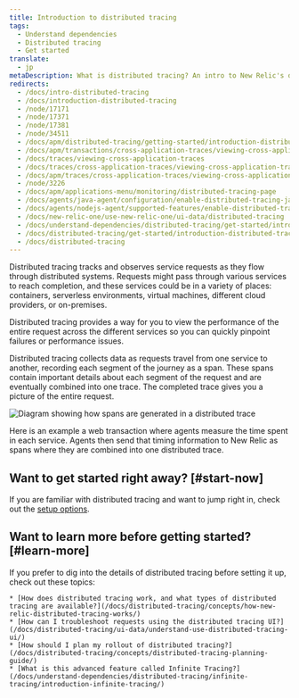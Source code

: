 ```yaml
---
title: Introduction to distributed tracing
tags:
  - Understand dependencies
  - Distributed tracing
  - Get started
translate:
  - jp
metaDescription: What is distributed tracing? An intro to New Relic's distributed tracing feature.
redirects:
  - /docs/intro-distributed-tracing
  - /docs/introduction-distributed-tracing
  - /node/17171
  - /node/17371
  - /node/17381
  - /node/34511
  - /docs/apm/distributed-tracing/getting-started/introduction-distributed-tracing
  - /docs/apm/transactions/cross-application-traces/viewing-cross-application-traces
  - /docs/traces/viewing-cross-application-traces
  - /docs/traces/cross-application-traces/viewing-cross-application-traces
  - /docs/apm/traces/cross-application-traces/viewing-cross-application-traces
  - /node/3226
  - /docs/apm/applications-menu/monitoring/distributed-tracing-page
  - /docs/agents/java-agent/configuration/enable-distributed-tracing-java-agent
  - /docs/agents/nodejs-agent/supported-features/enable-distributed-tracing-nodejs-agent
  - /docs/new-relic-one/use-new-relic-one/ui-data/distributed-tracing
  - /docs/understand-dependencies/distributed-tracing/get-started/introduction-distributed-tracing
  - /docs/distributed-tracing/get-started/introduction-distributed-tracing
  - /docs/distributed-tracing
---
```


Distributed tracing tracks and observes service requests as they flow through distributed systems. Requests might pass through various services to reach completion, and these services could be in a variety of places: containers, serverless environments, virtual machines, different cloud providers, or on-premises. 

Distributed tracing provides a way for you to view the performance of the entire request across the different services so you can quickly pinpoint failures or performance issues.

Distributed tracing collects data as requests travel from one service to another, recording each segment of the journey as a span. These spans contain important details about each segment of the request and are eventually combined into one trace. The completed trace gives you a picture of the entire request.

![Diagram showing how spans are generated in a distributed trace](./images/intro-DT.png "Diagram showing how spans are generated in a distributed trace")

<figcaption>
    Here is an example a web transaction where agents measure the time spent in each service. Agents then send that timing information to New Relic as spans where they are combined into one distributed trace.
</figcaption>

## Want to get started right away? [#start-now]

If you are familiar with distributed tracing and want to jump right in, check out the [setup options](/docs/distributed-tracing/enable-configure/quick-start).

## Want to learn more before getting started? [#learn-more]

  If you prefer to dig into the details of distributed tracing before setting it up, check out these topics:

    * [How does distributed tracing work, and what types of distributed tracing are available?](/docs/distributed-tracing/concepts/how-new-relic-distributed-tracing-works/)
    * [How can I troubleshoot requests using the distributed tracing UI?](/docs/distributed-tracing/ui-data/understand-use-distributed-tracing-ui/)
    * [How should I plan my rollout of distributed tracing?](/docs/distributed-tracing/concepts/distributed-tracing-planning-guide/)
    * [What is this advanced feature called Infinite Tracing?](/docs/understand-dependencies/distributed-tracing/infinite-tracing/introduction-infinite-tracing/)
